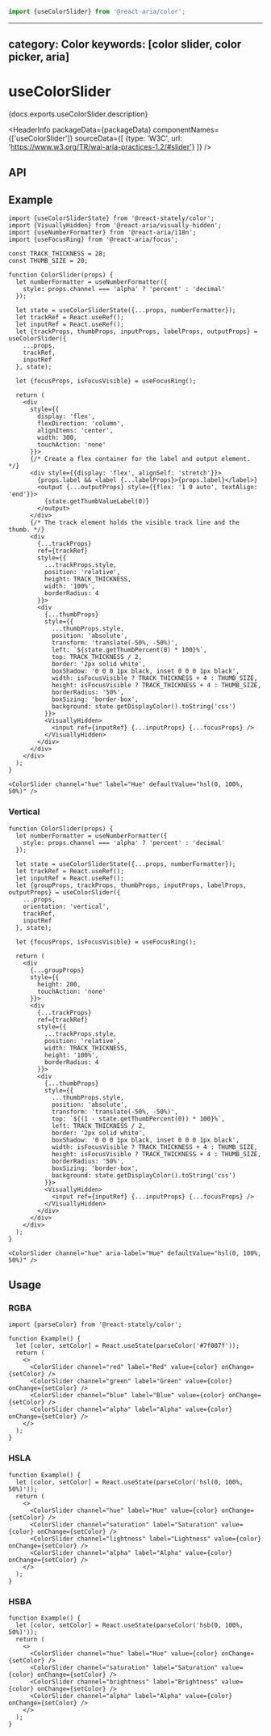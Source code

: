 <!-- Copyright 2020 Adobe. All rights reserved.
This file is licensed to you under the Apache License, Version 2.0 (the "License");
you may not use this file except in compliance with the License. You may obtain a copy
of the License at http://www.apache.org/licenses/LICENSE-2.0
Unless required by applicable law or agreed to in writing, software distributed under
the License is distributed on an "AS IS" BASIS, WITHOUT WARRANTIES OR REPRESENTATIONS
OF ANY KIND, either express or implied. See the License for the specific language
governing permissions and limitations under the License. -->



```jsx import
import {useColorSlider} from '@react-aria/color';
```

---
category: Color
keywords: [color slider, color picker, aria]
---

# useColorSlider

<p>{docs.exports.useColorSlider.description}</p>

<HeaderInfo
  packageData={packageData}
  componentNames={['useColorSlider']}
  sourceData={[
    {type: 'W3C', url: 'https://www.w3.org/TR/wai-aria-practices-1.2/#slider'}
  ]} />

## API

<FunctionAPI function={docs.exports.useColorSlider} links={docs.links} />

## Example

```tsx example export=true
import {useColorSliderState} from '@react-stately/color';
import {VisuallyHidden} from '@react-aria/visually-hidden';
import {useNumberFormatter} from '@react-aria/i18n';
import {useFocusRing} from '@react-aria/focus';

const TRACK_THICKNESS = 28;
const THUMB_SIZE = 20;

function ColorSlider(props) {
  let numberFormatter = useNumberFormatter({
    style: props.channel === 'alpha' ? 'percent' : 'decimal'
  });

  let state = useColorSliderState({...props, numberFormatter});
  let trackRef = React.useRef();
  let inputRef = React.useRef();
  let {trackProps, thumbProps, inputProps, labelProps, outputProps} = useColorSlider({
    ...props,
    trackRef,
    inputRef
  }, state);

  let {focusProps, isFocusVisible} = useFocusRing();

  return (
    <div
      style={{
        display: 'flex',
        flexDirection: 'column',
        alignItems: 'center',
        width: 300,
        touchAction: 'none'
      }}>
      {/* Create a flex container for the label and output element. */}
      <div style={{display: 'flex', alignSelf: 'stretch'}}>
        {props.label && <label {...labelProps}>{props.label}</label>}
        <output {...outputProps} style={{flex: '1 0 auto', textAlign: 'end'}}>
          {state.getThumbValueLabel(0)}
        </output>
      </div>
      {/* The track element holds the visible track line and the thumb. */}
      <div
        {...trackProps}
        ref={trackRef}
        style={{
          ...trackProps.style,
          position: 'relative',
          height: TRACK_THICKNESS,
          width: '100%',
          borderRadius: 4
        }}>
        <div
          {...thumbProps}
          style={{
            ...thumbProps.style,
            position: 'absolute',
            transform: 'translate(-50%, -50%)',
            left: `${state.getThumbPercent(0) * 100}%`,
            top: TRACK_THICKNESS / 2,
            border: '2px solid white',
            boxShadow: '0 0 0 1px black, inset 0 0 0 1px black',
            width: isFocusVisible ? TRACK_THICKNESS + 4 : THUMB_SIZE,
            height: isFocusVisible ? TRACK_THICKNESS + 4 : THUMB_SIZE,
            borderRadius: '50%',
            boxSizing: 'border-box',
            background: state.getDisplayColor().toString('css')
          }}>
          <VisuallyHidden>
            <input ref={inputRef} {...inputProps} {...focusProps} />
          </VisuallyHidden>
        </div>
      </div>
    </div>
  );
}

<ColorSlider channel="hue" label="Hue" defaultValue="hsl(0, 100%, 50%)" />
```

### Vertical

```tsx example
function ColorSlider(props) {
  let numberFormatter = useNumberFormatter({
    style: props.channel === 'alpha' ? 'percent' : 'decimal'
  });

  let state = useColorSliderState({...props, numberFormatter});
  let trackRef = React.useRef();
  let inputRef = React.useRef();
  let {groupProps, trackProps, thumbProps, inputProps, labelProps, outputProps} = useColorSlider({
    ...props,
    orientation: 'vertical',
    trackRef,
    inputRef
  }, state);

  let {focusProps, isFocusVisible} = useFocusRing();

  return (
    <div
      {...groupProps}
      style={{
        height: 200,
        touchAction: 'none'
      }}>
      <div
        {...trackProps}
        ref={trackRef}
        style={{
          ...trackProps.style,
          position: 'relative',
          width: TRACK_THICKNESS,
          height: '100%',
          borderRadius: 4
        }}>
        <div
          {...thumbProps}
          style={{
            ...thumbProps.style,
            position: 'absolute',
            transform: 'translate(-50%, -50%)',
            top: `${(1 - state.getThumbPercent(0)) * 100}%`,
            left: TRACK_THICKNESS / 2,
            border: '2px solid white',
            boxShadow: '0 0 0 1px black, inset 0 0 0 1px black',
            width: isFocusVisible ? TRACK_THICKNESS + 4 : THUMB_SIZE,
            height: isFocusVisible ? TRACK_THICKNESS + 4 : THUMB_SIZE,
            borderRadius: '50%',
            boxSizing: 'border-box',
            background: state.getDisplayColor().toString('css')
          }}>
          <VisuallyHidden>
            <input ref={inputRef} {...inputProps} {...focusProps} />
          </VisuallyHidden>
        </div>
      </div>
    </div>
  );
}

<ColorSlider channel="hue" aria-label="Hue" defaultValue="hsl(0, 100%, 50%)" />
```

## Usage

### RGBA

```tsx example
import {parseColor} from '@react-stately/color';

function Example() {
  let [color, setColor] = React.useState(parseColor('#7f007f'));
  return (
    <>
      <ColorSlider channel="red" label="Red" value={color} onChange={setColor} />
      <ColorSlider channel="green" label="Green" value={color} onChange={setColor} />
      <ColorSlider channel="blue" label="Blue" value={color} onChange={setColor} />
      <ColorSlider channel="alpha" label="Alpha" value={color} onChange={setColor} />
    </>
  );
}
```

### HSLA

```tsx example
function Example() {
  let [color, setColor] = React.useState(parseColor('hsl(0, 100%, 50%)'));
  return (
    <>
      <ColorSlider channel="hue" label="Hue" value={color} onChange={setColor} />
      <ColorSlider channel="saturation" label="Saturation" value={color} onChange={setColor} />
      <ColorSlider channel="lightness" label="Lightness" value={color} onChange={setColor} />
      <ColorSlider channel="alpha" label="Alpha" value={color} onChange={setColor} />
    </>
  );
}
```

### HSBA

```tsx example
function Example() {
  let [color, setColor] = React.useState(parseColor('hsb(0, 100%, 50%)'));
  return (
    <>
      <ColorSlider channel="hue" label="Hue" value={color} onChange={setColor} />
      <ColorSlider channel="saturation" label="Saturation" value={color} onChange={setColor} />
      <ColorSlider channel="brightness" label="Brightness" value={color} onChange={setColor} />
      <ColorSlider channel="alpha" label="Alpha" value={color} onChange={setColor} />
    </>
  );
}
```
